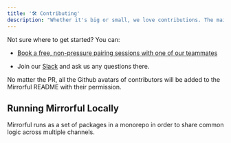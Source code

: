 ```yaml
---
title: '🛠️ Contributing'
description: "Whether it's big or small, we love contributions. The maintainers of this repo have built open-source projects before and love it. Welcome!"
---
```


Not sure where to get started? You can:

- [Book a free, non-pressure pairing sessions with one of our teammates](https://usemotion.com/meet/teddyni/meet?d=15!)

- Join our [Slack](https://join.slack.com/t/mirrorful/shared_invite/zt-1ps2xtxh0-2NaixFfFzSKZbr5gw_AHfA) and ask us any questions there.

No matter the PR, all the Github avatars of contributors will be added to the Mirrorful README with their permission.

## Running Mirrorful Locally

Mirrorful runs as a set of packages in a monorepo in order to share common logic across multiple channels.

